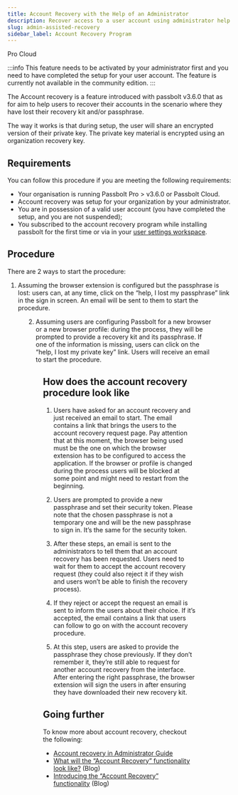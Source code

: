 ```yaml
---
title: Account Recovery with the Help of an Administrator
description: Recover access to a user account using administrator help via the account recovery program
slug: admin-assisted-recovery
sidebar_label: Account Recovery Program
---
```



<div style={{display: "flex", gap: "1rem"}}>
  <Chips link="https://www.passbolt.com/pricing/pro" isUnderMainTitle={true}>Pro</Chips>
  <Chips link="https://www.passbolt.com/pricing/cloud" isUnderMainTitle={true}>Cloud</Chips>
</div>

:::info
This feature needs to be activated by your administrator first and you need to have completed the setup for your user
account. The feature is currently not available in the community edition.
:::

The Account recovery is a feature introduced with passbolt v3.6.0 that as for aim to help users to recover their
accounts in the scenario where they have lost their recovery kit and/or passphrase.

The way it works is that during setup, the user will share an encrypted version of their private key. The private key
material is encrypted using an organization recovery key.

## Requirements

You can follow this procedure if you are meeting the following requirements:

- Your organisation is running Passbolt Pro > v3.6.0 or Passbolt Cloud.
- Account recovery was setup for your organization by your administrator.
- You are in possession of a valid user account (you have completed the setup, and you are not suspended);
- You subscribed to the account recovery program while installing passbolt for the first time or via in your [user settings workspace](/user/settings/browser/account-recovery-setup/).

## Procedure

There are 2 ways to start the procedure:

1. Assuming the browser extension is configured but the passphrase is lost: users can, at any time, click on the “help, I lost my passphrase” link in the sign in screen. An email will be sent to them to start the procedure.

<Figure
  src="/img/help/2024/03/user-login-lost-passphrase.png"
  alt="Login screen with lost passphrase"
  caption="fig. Login screen - lost passphrase"
/>

2. Assuming users are configuring Passbolt for a new browser or a new browser profile: during the process, they will be prompted to provide a recovery kit and its passphrase. If one of the information is missing, users can click on the “help, I lost my private key” link. Users will receive an email to start the procedure.

<Figure
  src="/img/help/2024/03/user-recover-lost-passphrase.png"
  alt="Setup on a new device with lost passphrase"
  caption="fig. Setup on a new device - lost passphrase"
/>

## How does the account recovery procedure look like

1. Users have asked for an account recovery and just received an email to start. The email contains a link that brings the users to the account recovery request page. Pay attention that at this moment, the browser being used must be the one on which the browser extension has to be configured to access the application. If the browser or profile is changed during the process users will be blocked at some point and might need to restart from the beginning.

2. Users are prompted to provide a new passphrase and set their security token. Please note that the chosen passphrase is not a temporary one and will be the new passphrase to sign in. It’s the same for the security token.

3. After these steps, an email is sent to the administrators to tell them that an account recovery has been requested. Users need to wait for them to accept the account recovery request (they could also reject it if they wish and users won’t be able to finish the recovery process).

4. If they reject or accept the request an email is sent to inform the users about their choice. If it’s accepted, the email contains a link that users can follow to go on with the account recovery procedure.

5. At this step, users are asked to provide the passphrase they chose previously. If they don’t remember it, they’re still able to request for another account recovery from the interface. After entering the right passphrase, the browser extension will sign the users in after ensuring they have downloaded their new recovery kit.

## Going further

To know more about account recovery, checkout the following:
- [Account recovery in Administrator Guide](/admin/authentication/account-recovery/)
- [What will the “Account Recovery” functionality look like?](https://www.passbolt.com/blog/what-will-the-account-recovery-functionality-look-like) (Blog)
- [Introducing the “Account Recovery” functionality](https://www.passbolt.com/blog/account-recovery) (Blog)
